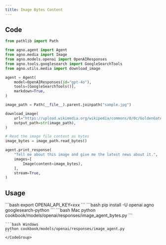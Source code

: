 ```yaml
---
title: Image Bytes Content
---
```


## Code

```python cookbook/models/openai/responses/image_agent_bytes.py
from pathlib import Path

from agno.agent import Agent
from agno.media import Image
from agno.models.openai import OpenAIResponses
from agno.tools.googlesearch import GoogleSearchTools
from agno.utils.media import download_image

agent = Agent(
    model=OpenAIResponses(id="gpt-4o"),
    tools=[GoogleSearchTools()],
    markdown=True,
)

image_path = Path(__file__).parent.joinpath("sample.jpg")

download_image(
    url="https://upload.wikimedia.org/wikipedia/commons/0/0c/GoldenGateBridge-001.jpg",
    output_path=str(image_path),
)

# Read the image file content as bytes
image_bytes = image_path.read_bytes()

agent.print_response(
    "Tell me about this image and give me the latest news about it.",
    images=[
        Image(content=image_bytes),
    ],
    stream=True,
)
```

## Usage

<Steps>
  <Snippet file="create-venv-step.mdx" />

  <Step title="Set your API key">
    ```bash
    export OPENAI_API_KEY=xxx
    ```
  </Step>

  <Step title="Install libraries">
    ```bash
    pip install -U openai agno googlesearch-python
    ```
  </Step>

  <Step title="Run Agent">
    <CodeGroup>
    ```bash Mac
    python cookbook/models/openai/responses/image_agent_bytes.py
    ```

    ```bash Windows
    python cookbook/models/openai/responses/image_agent.py
    ```
    </CodeGroup>
  </Step>
</Steps>